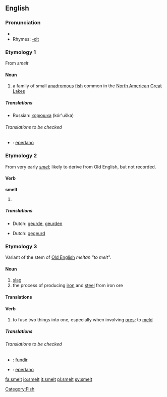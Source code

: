==English==

===Pronunciation===
*{{IPA|/'smεlt/}}
*Rhymes: [[Rhymes:English:-ɛlt|-ɛlt]]

===Etymology 1===
From {{OE.}} ''smelt''

====Noun====
{{en-noun}}

# a family of small [[anadromous]] [[fish]] common in the [[North America]]n [[Great Lakes]]

=====Translations=====
{{trans-top|a family of small fish}}
{{trans-mid}}
*Russian: [[корюшка]] (kór'uška) {{f}}
{{trans-bottom}}

======Translations to be checked======
{{checktrans}}
{{trans-top|translations to be checked}}

{{trans-mid}}
*{{ttbc|Spanish}}: [[eperlano]] {{m}}
{{trans-bottom}}

[[Category:Fish]]

===Etymology 2===
From very early {{ME.}} ''[[smel]]''; likely to derive from Old English, but not recorded.

====Verb====
'''smelt'''

# {{past of|smell}}

=====Translations=====
{{trans-top|simple past tense of smell}}
*Dutch: [[geurde]], [[geurden]]
{{trans-mid}}
{{trans-bottom}}

{{trans-top|past participle of smell}}
*Dutch: [[gegeurd]]
{{trans-mid}}
{{trans-bottom}}

===Etymology 3===
Variant of the stem of [[Old English]] ''meltan "to melt"''.

====Noun====
{{en-noun}}

# [[slag]]
# the process of producing [[iron]] and [[steel]] from iron ore
====Translations====
{{trans-top|process of producing iron and steel from iron ore}}
{{trans-mid}}
{{trans-bottom}}

====Verb====
{{en-verb}}
# to fuse two things into one, especially when involving [[ore]]s; to [[meld]]

=====Translations=====
{{trans-top|to fuse two things into one}}
{{trans-mid}}
{{trans-bottom}}


======Translations to be checked======
{{checktrans}}
{{trans-top|translations to be checked}}

{{trans-mid}}
*{{ttbc|Portuguese}}: [[fundir]]
*{{ttbc|Spanish}}: [[eperlano]] {{m}}
{{trans-bottom}}


[[fa:smelt]]
[[io:smelt]]
[[it:smelt]]
[[pl:smelt]]
[[sv:smelt]]